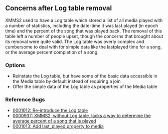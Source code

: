 == Concerns after Log table removal ==
XMMS2 used to have a Log table which stored a list of all media played with a number of statistics, including the date-time it was last played (in epoch time) and the percent of the song that was played back. The removal of this table left a number of people upset, though the concerns that brought about its removal were quite valid. The Log table was overly complex and cumbersome to deal with for simple data like the lastplayed time for a song, or the average percent completion of a song. 

=== Options ===
* Reinstate the Log table, but have some of the basic data accessible in the Media table by default instead of requiring a join
* Offer the simple data of the Log table as properties of the Media table

=== Reference Bugs === 
* [http://bugs.xmms2.xmms.se/view.php?id=1012 0001012: Re-introduce the Log table]
* [http://bugs.xmms2.xmms.se/view.php?id=937 0000937: XMMS2, without Log table, lacks a way to determine the average percent of a song that is played]
* [http://bugs.xmms2.xmms.se/view.php?id=1013 0001013: Add last_played property to media]